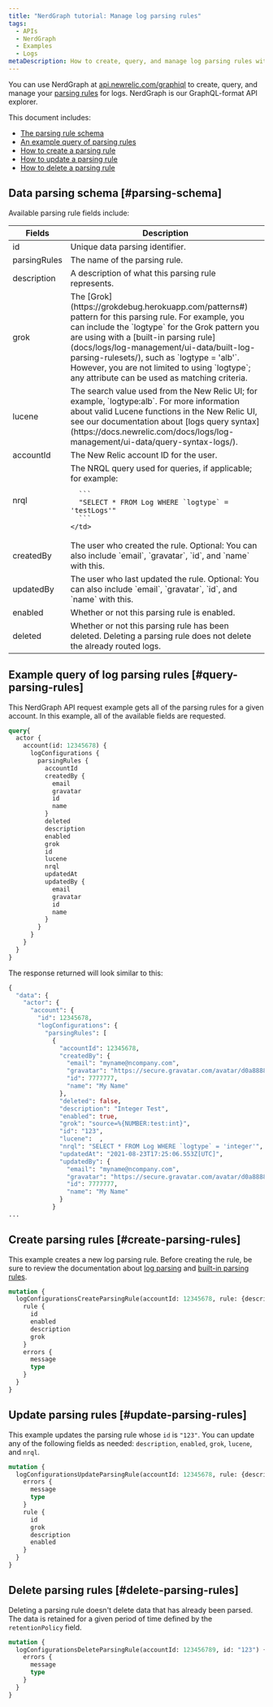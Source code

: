 ```yaml
---
title: "NerdGraph tutorial: Manage log parsing rules"
tags:
  - APIs
  - NerdGraph
  - Examples
  - Logs
metaDescription: How to create, query, and manage log parsing rules with NerdGraph, the New Relic GraphQL explorer.
---
```


You can use NerdGraph at [api.newrelic.com/graphiql](https://api.newrelic.com/graphiql) to create, query, and manage your [parsing rules](/docs/logs/log-management/ui-data/parsing/) for logs. NerdGraph is our GraphQL-format API explorer.

This document includes:

* [The parsing rule schema](#parsing-schema)
* [An example query of parsing rules](#query-parsing-rules) 
* [How to create a parsing rule](#create-parsing-rules)
* [How to update a parsing rule](#update-parsing-rules)
* [How to delete a parsing rule](#delete-parsing-rules)

## Data parsing schema [#parsing-schema]

Available parsing rule fields include:

<table>
  <thead>
  <tr>
    <th style={{width: "200px"}}>
      Fields
    </th>
    <th>
      Description
    </th>
  </tr>
  </thead>

  <tbody>
  <tr>
    <td>id</td>
    <td>Unique data parsing identifier.</td>
  </tr>
  <tr>
    <td>parsingRules</td>
    <td>The name of the parsing rule.</td>
  </tr>
  <tr>
    <td>description</td>
    <td>A description of what this parsing rule represents.</td>
  </tr>
  <tr>
    <td>grok</td>
    <td>The [Grok](https://grokdebug.herokuapp.com/patterns#) pattern for this parsing rule. For example, you can include the `logtype` for the Grok pattern you are using with a [built-in parsing rule](docs/logs/log-management/ui-data/built-log-parsing-rulesets/), such as `logtype = 'alb'`. However, you are not limited to using `logtype`; any attribute can be used as matching criteria.
    </td>
  </tr>
  <tr>
    <td>lucene</td>
    <td>The search value used from the New Relic UI; for example, `logtype:alb`. For more information about valid Lucene functions in the New Relic UI, see our documentation about [logs query syntax](https://docs.newrelic.com/docs/logs/log-management/ui-data/query-syntax-logs/).
    </td>
  </tr>
  <tr>
    <td>accountId</td>
    <td>The New Relic account ID for the user.</td>
  </tr>
  <tr>
    <td>nrql</td>
    <td>The NRQL query used for queries, if applicable; for example:

      ```
      "SELECT * FROM Log WHERE `logtype` = 'testLogs'"
      ```
    </td>
  </tr>
  <tr>
    <td>createdBy</td>
    <td>The user who created the rule. Optional: You can also include `email`, `gravatar`, `id`, and `name` with this.</td>
  </tr>
  <tr>
    <td>updatedBy</td>
    <td>The user who last updated the rule. Optional: You can also include `email`, `gravatar`, `id`, and `name` with this.</td>
  </tr>
  <tr>
    <td>enabled</td>
    <td>Whether or not this parsing rule is enabled.</td>
  </tr>
  <tr>
    <td>deleted</td>
    <td>Whether or not this parsing rule has been deleted. Deleting a parsing rule does not delete the already routed logs.
    </td>
  </tr>
  </tbody>
</table>

## Example query of log parsing rules [#query-parsing-rules]

This NerdGraph API request example gets all of the parsing rules for a given account. In this example, all of the available fields are requested.

```graphql
query{
  actor {
    account(id: 12345678) {
      logConfigurations {
        parsingRules {
          accountId
          createdBy {
            email
            gravatar
            id
            name
          }
          deleted
          description
          enabled
          grok
          id
          lucene
          nrql
          updatedAt
          updatedBy {
            email
            gravatar
            id
            name
          }
        }
      }
    }
  }
}
```

The response returned will look similar to this:

```graphql
{
  "data": {
    "actor": {
      "account": {
        "id": 12345678,
        "logConfigurations": {
          "parsingRules": [
            {
              "accountId": 12345678,
              "createdBy": {
                "email": "myname@ncompany.com",
                "gravatar": "https://secure.gravatar.com/avatar/d0a88888888d666d111111111111111f",
                "id": 7777777,
                "name": "My Name"
              },
              "deleted": false,
              "description": "Integer Test",
              "enabled": true,
              "grok": "source=%{NUMBER:test:int}",
              "id": "123",
              "lucene":  ,
              "nrql": "SELECT * FROM Log WHERE `logtype` = 'integer'",
              "updatedAt": "2021-08-23T17:25:06.553Z[UTC]",
              "updatedBy": {
                "email": "myname@ncompany.com",
                "gravatar": "https://secure.gravatar.com/avatar/d0a88888888d666d111111111111111f",
                "id": 7777777,
                "name": "My Name"
              }
            }
...
```

## Create parsing rules [#create-parsing-rules]

This example creates a new log parsing rule. Before creating the rule, be sure to review the documentation about [log parsing](/docs/logs/log-management/ui-data/parsing/) and [built-in parsing rules](/docs/logs/log-management/ui-data/built-log-parsing-rulesets/).

```graphql
mutation {
  logConfigurationsCreateParsingRule(accountId: 12345678, rule: {description: "example parsing rule", enabled: false, grok: "sampleattribute=%{NUMBER:test:int}", lucene: "logtype:testLogs", nrql: "SELECT * FROM Log WHERE `logtype` = 'testLogs'"}) {
    rule {
      id
      enabled
      description
      grok
    }
    errors {
      message
      type
    }
  }
}
```

## Update parsing rules [#update-parsing-rules]

This example updates the parsing rule whose `id` is `"123"`. You can update any of the following fields as needed: `description`, `enabled`, `grok`, `lucene`, and `nrql`.

```graphql
mutation {
  logConfigurationsUpdateParsingRule(accountId: 12345678, rule: {description: "example parsing rule", enabled: false, grok: "sampleattribute=%{NUMBER:test:int}", lucene: "logtype:testLogs", nrql: "SELECT * FROM Log WHERE `logtype` = 'testLogs'"}, id: "123") {
    errors {
      message
      type
    }
    rule {
      id
      grok
      description
      enabled
    }
  }
}
```
            
## Delete parsing rules [#delete-parsing-rules]

Deleting a parsing rule doesn't delete data that has already been parsed. The data is retained for a given period of time defined by the `retentionPolicy` field.

```graphql
mutation {
  logConfigurationsDeleteParsingRule(accountId: 123456789, id: "123") {
    errors {
      message
      type
    }
  }
}
```
